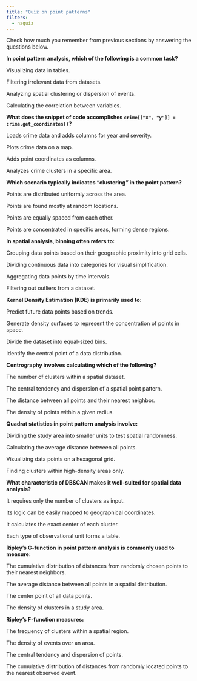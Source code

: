 ```yaml
---
title: "Quiz on point patterns"
filters:
  - naquiz
---
```


Check how much you remember from previous sections by answering the questions below.

:::::{.question}
**In point pattern analysis, which of the following is a common task?**

::::{.choices}

:::{.choice}
Visualizing data in tables.
:::

:::{.choice}
Filtering irrelevant data from datasets.
:::

:::{.choice .correct-choice}
Analyzing spatial clustering or dispersion of events.
:::

:::{.choice}
Calculating the correlation between variables.
:::

::::
:::::

:::::{.question}
**What does the snippet of code accomplishes `crime[["x", "y"]] = crime.get_coordinates()`?**

::::{.choices}

:::{.choice}
Loads crime data and adds columns for year and severity.
:::

:::{.choice}
Plots crime data on a map.
:::

:::{.choice .correct-choice}
Adds point coordinates as columns.
:::

:::{.choice}
Analyzes crime clusters in a specific area.
:::

::::
:::::

:::::{.question}
**Which scenario typically indicates “clustering” in the point pattern?**

::::{.choices}

:::{.choice}
Points are distributed uniformly across the area.
:::

:::{.choice}
Points are found mostly at random locations.
:::

:::{.choice}
Points are equally spaced from each other.
:::

:::{.choice .correct-choice}
Points are concentrated in specific areas, forming dense regions.
:::

::::
:::::

:::::{.question}
**In spatial analysis, binning often refers to:**

::::{.choices}

:::{.choice .correct-choice}
Grouping data points based on their geographic proximity into grid cells.
:::

:::{.choice}
Dividing continuous data into categories for visual simplification.
:::

:::{.choice}
Aggregating data points by time intervals.
:::

:::{.choice}
Filtering out outliers from a dataset.
:::

::::
:::::

:::::{.question}
**Kernel Density Estimation (KDE) is primarily used to:**

::::{.choices}

:::{.choice}
Predict future data points based on trends.
:::

:::{.choice .correct-choice}
Generate density surfaces to represent the concentration of points in space.
:::

:::{.choice}
Divide the dataset into equal-sized bins.
:::

:::{.choice}
Identify the central point of a data distribution.
:::

::::
:::::

:::::{.question}
**Centrography involves calculating which of the following?**

::::{.choices}

:::{.choice}
The number of clusters within a spatial dataset.
:::

:::{.choice .correct-choice}
The central tendency and dispersion of a spatial point pattern.
:::

:::{.choice}
The distance between all points and their nearest neighbor.
:::

:::{.choice}
The density of points within a given radius.
:::

::::
:::::

:::::{.question}
**Quadrat statistics in point pattern analysis involve:**

::::{.choices}

:::{.choice .correct-choice}
Dividing the study area into smaller units to test spatial randomness.
:::

:::{.choice}
Calculating the average distance between all points.
:::

:::{.choice}
Visualizing data points on a hexagonal grid.
:::

:::{.choice}
Finding clusters within high-density areas only.
:::

::::
:::::

:::::{.question}
**What characteristic of DBSCAN makes it well-suited for spatial data analysis?**

::::{.choices}

:::{.choice}
It requires only the number of clusters as input.
:::

:::{.choice .correct-choice}
Its logic can be easily mapped to geographical coordinates.
:::

:::{.choice}
It calculates the exact center of each cluster.
:::

:::{.choice}
Each type of observational unit forms a table.
:::

::::
:::::

:::::{.question}
**Ripley’s G-function in point pattern analysis is commonly used to measure:**

::::{.choices}

:::{.choice .correct-choice}
The cumulative distribution of distances from randomly chosen points to their nearest neighbors.
:::

:::{.choice}
The average distance between all points in a spatial distribution.
:::

:::{.choice}
The center point of all data points.
:::

:::{.choice}
The density of clusters in a study area.
:::

::::
:::::



:::::{.question}
**Ripley’s F-function measures:**

::::{.choices}

:::{.choice}
The frequency of clusters within a spatial region.
:::

:::{.choice}
The density of events over an area.
:::

:::{.choice}
The central tendency and dispersion of points.
:::

:::{.choice .correct-choice}
The cumulative distribution of distances from randomly located points to the nearest observed event.
:::

::::
:::::

